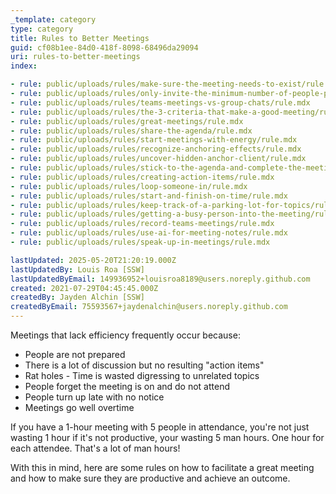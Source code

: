 ```yaml
---
_template: category
type: category
title: Rules to Better Meetings
guid: cf08b1ee-84d0-418f-8098-68496da29094
uri: rules-to-better-meetings
index:

- rule: public/uploads/rules/make-sure-the-meeting-needs-to-exist/rule.mdx
- rule: public/uploads/rules/only-invite-the-minimum-number-of-people-possible/rule.mdx
- rule: public/uploads/rules/teams-meetings-vs-group-chats/rule.mdx
- rule: public/uploads/rules/the-3-criteria-that-make-a-good-meeting/rule.mdx
- rule: public/uploads/rules/great-meetings/rule.mdx
- rule: public/uploads/rules/share-the-agenda/rule.mdx
- rule: public/uploads/rules/start-meetings-with-energy/rule.mdx
- rule: public/uploads/rules/recognize-anchoring-effects/rule.mdx
- rule: public/uploads/rules/uncover-hidden-anchor-client/rule.mdx
- rule: public/uploads/rules/stick-to-the-agenda-and-complete-the-meetings-goal/rule.mdx
- rule: public/uploads/rules/creating-action-items/rule.mdx
- rule: public/uploads/rules/loop-someone-in/rule.mdx
- rule: public/uploads/rules/start-and-finish-on-time/rule.mdx
- rule: public/uploads/rules/keep-track-of-a-parking-lot-for-topics/rule.mdx
- rule: public/uploads/rules/getting-a-busy-person-into-the-meeting/rule.mdx
- rule: public/uploads/rules/record-teams-meetings/rule.mdx
- rule: public/uploads/rules/use-ai-for-meeting-notes/rule.mdx
- rule: public/uploads/rules/speak-up-in-meetings/rule.mdx

lastUpdated: 2025-05-20T21:20:19.000Z
lastUpdatedBy: Louis Roa [SSW]
lastUpdatedByEmail: 149936952+louisroa8189@users.noreply.github.com
created: 2021-07-29T04:45:45.000Z
createdBy: Jayden Alchin [SSW]
createdByEmail: 75593567+jaydenalchin@users.noreply.github.com
---
```


Meetings that lack efficiency frequently occur because:

* People are not prepared
* There is a lot of discussion but no resulting "action items"
* Rat holes - Time is wasted digressing to unrelated topics
* People forget the meeting is on and do not attend
* People turn up late with no notice
* Meetings go well overtime

If you have a 1-hour meeting with 5 people in attendance, you're not just wasting 1 hour if it's not productive, your wasting 5 man hours. One hour for each attendee. That's a lot of man hours!

With this in mind, here are some rules on how to facilitate a great meeting and how to make sure they are productive and achieve an outcome.
